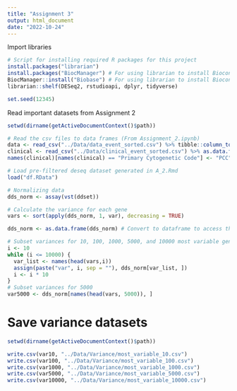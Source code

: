 ```yaml
---
title: "Assignment 3"
output: html_document
date: "2022-10-24"
---
```


Import libraries
```r
# Script for installing required R packages for this project
install.packages("librarian")
install.packages("BiocManager") # For using librarian to install Bioconductor packages
BiocManager::install("Biobase") # For using librarian to install Bioconductor packages
librarian::shelf(DESeq2, rstudioapi, dplyr, tidyverse)
```

```r
set.seed(12345)
```

Read important datasets from Assignment 2
```r
setwd(dirname(getActiveDocumentContext()$path))

# Read the csv files to data frames (From Assignment_2.ipynb)
data <- read_csv("../Data/data_event_sorted.csv") %>% tibble::column_to_rownames("index")
clinical <- read_csv("../Data/clinical_event_sorted.csv") %>% as.data.frame(clinical)
names(clinical)[names(clinical) == "Primary Cytogenetic Code"] <- "PCC"

# Load pre-filtered deseq dataset generated in A_2.Rmd
load("df.RData")
```


```r
# Normalizing data
dds_norm <- assay(vst(ddset))

# Calculate the variance for each gene
vars <- sort(apply(dds_norm, 1, var), decreasing = TRUE)

dds_norm <- as.data.frame(dds_norm) # Convert to dataframe to access the rownames

# Subset variances for 10, 100, 1000, 5000, and 10000 most variable genes
i <- 10
while (i <= 10000) {
  var_list <- names(head(vars,i))
  assign(paste("var", i, sep = ""), dds_norm[var_list, ])
  i <- i * 10
}
# Subset variances for 5000
var5000 <- dds_norm[names(head(vars, 5000)), ]
```

# Save variance datasets

```r
setwd(dirname(getActiveDocumentContext()$path))

write.csv(var10, "../Data/Variance/most_variable_10.csv")
write.csv(var100, "../Data/Variance/most_variable_100.csv")
write.csv(var1000, "../Data/Variance/most_variable_1000.csv")
write.csv(var5000, "../Data/Variance/most_variable_5000.csv")
write.csv(var10000, "../Data/Variance/most_variable_10000.csv")
```
